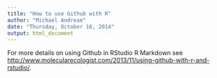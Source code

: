 ```yaml
---
title: "How to use Github with R"
author: "Michael Andreae"
date: "Thursday, October 16, 2014"
output: html_document
---
```


For more details on using Github in RStudio R Markdown see <http://www.molecularecologist.com/2013/11/using-github-with-r-and-rstudio/>.
